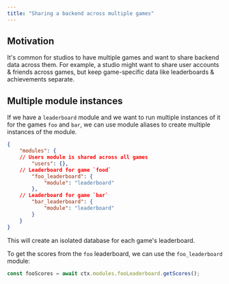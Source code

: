 ```yaml
---
title: "Sharing a backend across multiple games"
---
```


## Motivation

It's common for studios to have multiple games and want to share backend data across them. For example, a studio might want to share user accounts & friends across games, but keep game-specific data like leaderboards & achievements separate.

## Multiple module instances

If we have a `leaderboard` module and we want to run multiple instances of it for the games `foo` and `bar`, we can use module aliases to create multiple instances of the module.

```json
{
	"modules": {
    // Users module is shared across all games
		"users": {},
    // Leaderboard for game `food`
		"foo_leaderboard": {
			"module": "leaderboard"
		},
    // Leaderboard for game `bar`
		"bar_leaderboard": {
			"module": "leaderboard"
		}
	}
}
```

This will create an isolated database for each game's leaderboard.

To get the scores from the `foo` leaderboard, we can use the `foo_leaderboard` module:

```js
const fooScores = await ctx.modules.fooLeaderboard.getScores();
```

